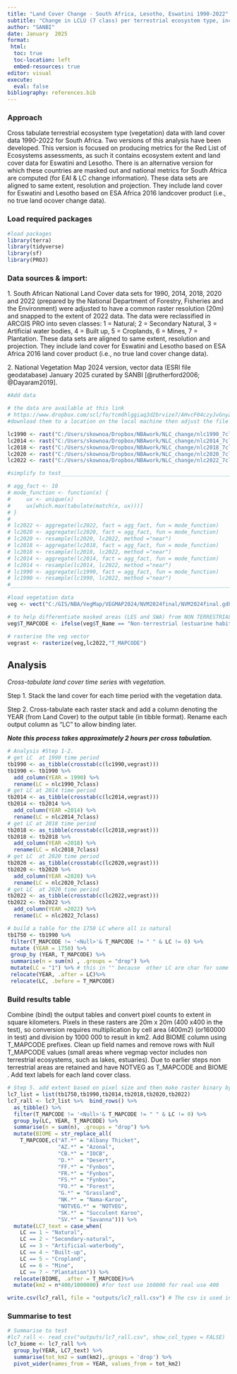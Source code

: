```yaml
---
title: "Land Cover Change - South Africa, Lesotho, Eswatini 1990-2022"
subtitle: "Change in LCLU (7 class) per terrestrial ecosystem type, including Eswatini and Lesotho"
author: "SANBI"
date: January  2025
format: 
 html:
  toc: true
  toc-location: left
  embed-resources: true
editor: visual
execute: 
  eval: false
bibliography: references.bib
---
```


### Approach

Cross tabulate terrestrial ecosystem type (vegetation) data with land cover data 1990-2022 for South Africa. Two versions of this analysis have been developed. This version is focused on producing metrics for the Red List of Ecosystems assessments, as such it contains ecosystem extent and land cover data for Eswatini and Lesotho. There is an alternative version for which these countries are masked out and national metrics for South Africa are computed (for EAI & LC change information). These data sets are aligned to same extent, resolution and projection. They include land cover for Eswatini and Lesotho based on ESA Africa 2016 landcover product (i.e., no true land ocover change data).

### Load required packages

```r
#load packages  
library(terra) 
library(tidyverse)
library(sf)
library(PROJ)

```

### Data sources & import:

1\. South African National Land Cover data sets for 1990, 2014, 2018, 2020 and 2022 (prepared by the National Department of Forestry, Fisheries and the Environment) were adjusted to have a common raster resolution (20m) and snapped to the extent of 2022 data. The data were reclassified in ARCGIS PRO into seven classes: 1 = Natural; 2 = Secondary Natural, 3 = Artificial water bodies, 4 = Built up, 5 = Croplands, 6 = Mines, 7 = Plantation. These data sets are aligned to same extent, resolution and projection. They include land cover for Eswatini and Lesotho based on ESA Africa 2016 land cover product (i.e., no true land cover change data).

2\. National Vegetation Map 2024 version, vector data (ESRI file geodatabase) January 2025 curated by SANBI [@rutherford2006; @Dayaram2019].

```r

#Add data 

# the data are available at this link 
# https://www.dropbox.com/scl/fo/tcmdhlggiaq3d2brvize7/AHvcF04czyJvGnyZSwqfK5w?rlkey=ua3ollzupol34ditiqqvsdcw0&dl=0 
#download them to a location on the local machine then adjust the file paths as required  

lc1990 <- rast("C:/Users/skownoa/Dropbox/NBAwork/NLC_change/nlc1990_7class.tif") 
lc2014 <- rast("C:/Users/skownoa/Dropbox/NBAwork/NLC_change/nlc2014_7class.tif")
lc2018 <- rast("C:/Users/skownoa/Dropbox/NBAwork/NLC_change/nlc2018_7class.tif")
lc2020 <- rast("C:/Users/skownoa/Dropbox/NBAwork/NLC_change/nlc2020_7class.tif")
lc2022 <- rast("C:/Users/skownoa/Dropbox/NBAwork/NLC_change/nlc2022_7class.tif")

#simplify to test__________________________________________________________

# agg_fact <- 10
# mode_function <- function(x) {
#     ux <- unique(x)
#     ux[which.max(tabulate(match(x, ux)))]
# }
# 
# lc2022 <- aggregate(lc2022, fact = agg_fact, fun = mode_function)
# lc2020 <- aggregate(lc2020, fact = agg_fact, fun = mode_function)
# lc2020 <- resample(lc2020, lc2022, method ="near")
# lc2018 <- aggregate(lc2018, fact = agg_fact, fun = mode_function)
# lc2018 <- resample(lc2018, lc2022, method ="near")
# lc2014 <- aggregate(lc2014, fact = agg_fact, fun = mode_function)
# lc2014 <- resample(lc2014, lc2022, method ="near")
# lc1990 <- aggregate(lc1990, fact = agg_fact, fun = mode_function)
# lc1990 <- resample(lc1990, lc2022, method ="near")
#____________________________________________________________________________

#load vegetation data 
veg <- vect("C:/GIS/NBA/VegMap/VEGMAP2024/NVM2024final/NVM2024final.gdb", "NVM2024Final_IEM5_12_07012025")

# to help differentiate masked areas (LES and SWA) from NON TERRESTRIAL areas add "NOTVEG" to T_MAPCODE where T_NAME = "Non-Terrestrial*"
veg$T_MAPCODE <- ifelse(veg$T_Name == "Non-terrestrial (estuarine habitat)" | veg$T_Name == "Non-terrestrial (Aquatic)", "NOTVEG", veg$T_MAPCODE) 

# rasterise the veg vector
vegrast <- rasterize(veg,lc2022,"T_MAPCODE") 

```

## Analysis

*Cross-tabulate land cover time series with vegetation.*

Step 1. Stack the land cover for each time period with the vegetation data.

Step 2. Cross-tabulate each raster stack and add a column denoting the YEAR (from Land Cover) to the output table (in tibble format). Rename each output column as "LC" to allow binding later.

***Note this process takes approximately 2 hours per cross tabulation.***

```r
# Analysis #Step 1-2.  
# get LC  at 1990 time period
tb1990 <- as_tibble(crosstab(c(lc1990,vegrast)))  
tb1990 <- tb1990 %>% 
  add_column(YEAR = 1990) %>% 
  rename(LC = nlc1990_7class) 
# get LC at 2014 time period
tb2014 <- as_tibble(crosstab(c(lc2014,vegrast)))  
tb2014 <- tb2014 %>% 
  add_column(YEAR =2014) %>% 
  rename(LC = nlc2014_7class) 
# get LC at 2018 time period
tb2018 <- as_tibble(crosstab(c(lc2018,vegrast)))  
tb2018 <- tb2018 %>% 
  add_column(YEAR =2018) %>% 
  rename(LC = nlc2018_7class)  
# get LC  at 2020 time period
tb2020 <- as_tibble(crosstab(c(lc2020,vegrast)))  
tb2020 <- tb2020 %>% 
  add_column(YEAR =2020) %>% 
  rename(LC = nlc2020_7class) 
# get LC  at 2020 time period
tb2022 <- as_tibble(crosstab(c(lc2022,vegrast)))  
tb2022 <- tb2022 %>% 
  add_column(YEAR =2022) %>% 
  rename(LC = nlc2022_7class) 

# build a table for the 1750 LC where all is natural
tb1750 <- tb1990 %>%
 filter(T_MAPCODE != '<Null>'& T_MAPCODE != " " & LC != 0) %>%
 mutate (YEAR = 1750) %>%
 group_by (YEAR, T_MAPCODE) %>%
 summarise(n = sum(n) , .groups = "drop") %>%
 mutate(LC = "1") %>% # this in "" because  other LC are char for some reason
 relocate(YEAR, .after = LC)%>%
 relocate(LC, .before = T_MAPCODE)

```

### Build results table

Combine (bind) the output tables and convert pixel counts to extent in square kilometers. Pixels in these rasters are 20m x 20m (400 x400 in the test), so conversion requires multiplication by cell area (400m2) (or160000 in test) and division by 1000 000 to result in km2. Add BIOME column using T_MAPCODE prefixes. Clean up field names and remove rows with Null T_MAPCODE values (small areas where vegmap vector includes non terrestrial ecosystems, such as lakes, estuaries). Due to earlier steps non terrestrial areas are retained and have NOTVEG as T_MAPCODE and BIOME . Add text labels for each land cover class.

```r
# Step 5. add extent based on pixel size and then make raster binary by changing 4 to 2 (not natural pixels) and 3 to 1 (natural pixels) 
lc7_list = list(tb1750,tb1990,tb2014,tb2018,tb2020,tb2022) 
lc7_rall <- lc7_list %>%  bind_rows() %>%   
  as_tibble() %>% 
  filter(T_MAPCODE != '<Null>'& T_MAPCODE != " " & LC != 0) %>%
  group_by(LC, YEAR, T_MAPCODE) %>%
  summarise(n = sum(n), .groups = "drop") %>%
  mutate(BIOME = str_replace_all(
    T_MAPCODE,c("AT.*" = "Albany Thicket",
                "AZ.*" = "Azonal",
                "CB.*" = "IOCB", 
                "D.*"  = "Desert",
                "FF.*" = "Fynbos", 
                "FR.*" = "Fynbos",
                "FS.*" = "Fynbos",
                "FO.*" = "Forest", 
                "G.*" = "Grassland",
                "NK.*" = "Nama-Karoo", 
                "NOTVEG.*" = "NOTVEG",
                "SK.*" = "Succulent Karoo",
                "SV.*" = "Savanna"))) %>%
  mutate(LC7_text = case_when(
    LC == 1 ~ "Natural", 
    LC == 2 ~ "Secondary-natural", 
    LC == 3 ~ "Artificial-waterbody", 
    LC == 4 ~ "Built-up", 
    LC == 5 ~ "Cropland", 
    LC == 6 ~ "Mine",
    LC == 7 ~ "Plantation")) %>%
  relocate(BIOME, .after = T_MAPCODE)%>%
  mutate(km2 = n*400/1000000) #for test use 160000 for real use 400

write.csv(lc7_rall, file = "outputs/lc7_rall.csv") # The csv is used in other workflows (consider using .rds format for within R sharing as it maintains tibble formatting) 
```

### Summarise to test

```r
# Summarise to test
#lc7_rall <- read_csv("outputs/lc7_rall.csv", show_col_types = FALSE)
lc7_biome <- lc7_rall %>%   
  group_by(YEAR, LC7_text) %>%
  summarise(tot_km2 = sum(km2),.groups = 'drop') %>%
  pivot_wider(names_from = YEAR, values_from = tot_km2)


```
